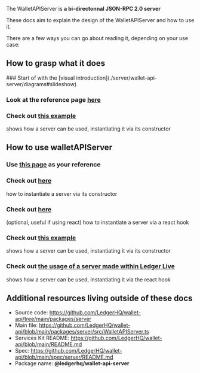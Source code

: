  
The WalletAPIServer is **a bi-directonnal JSON-RPC 2.0 server**

These docs aim to explain the design of the WalletAPIServer and how to use it.

There are a few ways you can go about reading it, depending on your use case:

## How to grasp what it does

<Steps>
  ### Start of with the [visual introduction](./server/wallet-api-server/diagrams#slideshow)
  
  ### Look at the reference page [here](./server/wallet-api-server)

### Check out [this example](./server/usage-examples/with-constructor)

shows how a server can be used, instantiating it via its constructor

</Steps>

## How to use walletAPIServer

<Steps>

### Use [this page](./server/wallet-api-server) as your reference

### Check out [here](./server/wallet-api-server#constructor)

how to instantiate a server via its constructor

### Check out [here](./server/wallet-api-server/react-hook)

(optional, useful if using react) how to instantiate a server via a react hook

### Check out [this example](./server/usage-examples/with-constructor)

shows how a server can be used, instantiating it via its constructor

### Check out [the usage of a server made within Ledger Live](./server/usage-examples/within-ledger-live)

shows how a server can be used, instantiating it via the react hook

</Steps>

## Additional resources living outside of these docs

- Source code: https://github.com/LedgerHQ/wallet-api/tree/main/packages/server
- Main file: https://github.com/LedgerHQ/wallet-api/blob/main/packages/server/src/WalletAPIServer.ts
- Services Kit README: https://github.com/LedgerHQ/wallet-api/blob/main/README.md
- Spec: https://github.com/LedgerHQ/wallet-api/blob/main/spec/server/README.md
- Package name: **@ledgerhq/wallet-api-server**
